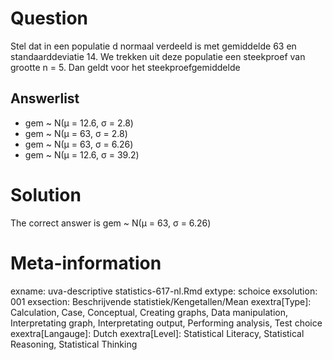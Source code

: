 Question
========

Stel dat in een populatie d normaal verdeeld is met gemiddelde 63 en standaarddeviatie 14. We trekken uit deze populatie een steekproef van grootte n = 5. Dan geldt voor het steekproefgemiddelde 

Answerlist
----------
* gem ~ N(&mu; = 12.6, &sigma; = 2.8)
* gem ~ N(&mu; = 63, &sigma; = 2.8)
* gem ~ N(&mu; = 63, &sigma; = 6.26)
* gem ~ N(&mu; = 12.6, &sigma; = 39.2)

Solution
========

The correct answer is  gem ~ N(&mu; = 63, &sigma; = 6.26) 

Meta-information
================
exname: uva-descriptive statistics-617-nl.Rmd 
extype: schoice 
exsolution: 001 
exsection: Beschrijvende statistiek/Kengetallen/Mean
exextra[Type]: Calculation, Case, Conceptual, Creating graphs, Data manipulation, Interpretating graph, Interpretating output, Performing analysis, Test choice 
exextra[Langauge]: Dutch 
exextra[Level]: Statistical Literacy, Statistical Reasoning, Statistical Thinking 
